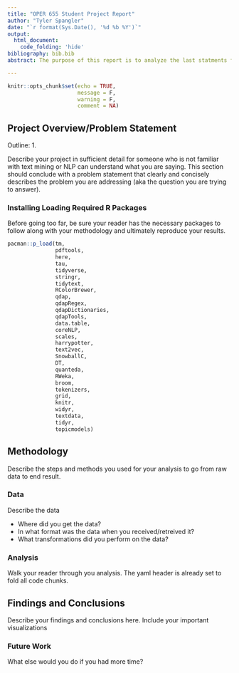 ```yaml
---
title: "OPER 655 Student Project Report"
author: "Tyler Spangler"
date: "`r format(Sys.Date(), '%d %b %Y')`"
output: 
  html_document:
    code_folding: 'hide'
bibliography: bib.bib
abstract: The purpose of this report is to analyze the last statments from Texas Prisoner inmates.  The data set from @kaggle contains data on 545 executions with prisoner attributes including race, education level, age, etc.  This research will utilize topic modeling and sentiment analysis to determine if there are similarities among last statements between prisoners.   

---
```


```r
knitr::opts_chunk$set(echo = TRUE,
                      message = F,
                      warning = F, 
                      comment = NA)
```

## Project Overview/Problem Statement 

Outline:
1.    

Describe your project in sufficient detail for someone who is not familiar with text mining or NLP can understand what you are saying. This section should conclude with a problem statement that clearly and concisely describes the problem you are addressing (aka the question you are trying to answer). 

### Installing Loading Required R Packages

Before going too far, be sure your reader has the necessary packages to follow along with your methodology and ultimately reproduce your results.

```r
pacman::p_load(tm, 
               pdftools, 
               here,
               tau,
               tidyverse,
               stringr,
               tidytext, 
               RColorBrewer,
               qdap,
               qdapRegex,
               qdapDictionaries,
               qdapTools,
               data.table,
               coreNLP,
               scales,
               harrypotter,
               text2vec,
               SnowballC,
               DT,
               quanteda,
               RWeka,
               broom,
               tokenizers,
               grid,
               knitr,
               widyr,
               textdata,
               tidyr,
               topicmodels)
```

## Methodology 

Describe the steps and methods you used for your analysis to go from raw data to end result.

### Data 

Describe the data

- Where did you get the data?
- In what format was the data when you received/retreived it?
- What transformations did you perform on the data?

### Analysis

Walk your reader through you analysis.  The yaml header is already set to fold all code chunks. 

## Findings and Conclusions 

Describe your findings and conclusions here.  Include your important visualizations

### Future Work

What else would you do if you had more time?

